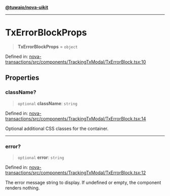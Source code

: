 [**@tuwaio/nova-uikit**](../../../README.md)

***

# TxErrorBlockProps

> **TxErrorBlockProps** = `object`

Defined in: [nova-transactions/src/components/TrackingTxModal/TxErrorBlock.tsx:10](https://github.com/TuwaIO/nova-uikit/blob/9fc4813d313dd3fb61ceb79b1bc1d7e0dd2fd13c/packages/nova-transactions/src/components/TrackingTxModal/TxErrorBlock.tsx#L10)

## Properties

### className?

> `optional` **className**: `string`

Defined in: [nova-transactions/src/components/TrackingTxModal/TxErrorBlock.tsx:14](https://github.com/TuwaIO/nova-uikit/blob/9fc4813d313dd3fb61ceb79b1bc1d7e0dd2fd13c/packages/nova-transactions/src/components/TrackingTxModal/TxErrorBlock.tsx#L14)

Optional additional CSS classes for the container.

***

### error?

> `optional` **error**: `string`

Defined in: [nova-transactions/src/components/TrackingTxModal/TxErrorBlock.tsx:12](https://github.com/TuwaIO/nova-uikit/blob/9fc4813d313dd3fb61ceb79b1bc1d7e0dd2fd13c/packages/nova-transactions/src/components/TrackingTxModal/TxErrorBlock.tsx#L12)

The error message string to display. If undefined or empty, the component renders nothing.
